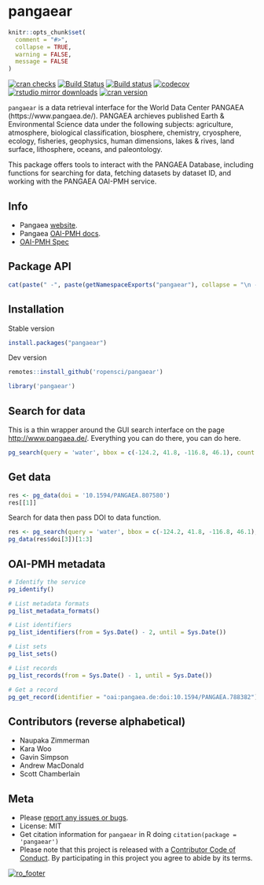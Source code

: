 pangaear
========

```r
knitr::opts_chunk$set(
  comment = "#>",
  collapse = TRUE,
  warning = FALSE,
  message = FALSE
)
```

[![cran checks](https://cranchecks.info/badges/worst/pangaear)](https://cranchecks.info/pkgs/pangaear)
[![Build Status](https://travis-ci.org/ropensci/pangaear.svg?branch=master)](https://travis-ci.org/ropensci/pangaear)
[![Build status](https://ci.appveyor.com/api/projects/status/564oioj2oyefax08?svg=true)](https://ci.appveyor.com/project/sckott/pangaear)
[![codecov](https://codecov.io/gh/ropensci/pangaear/branch/master/graph/badge.svg)](https://codecov.io/gh/ropensci/pangaear)
[![rstudio mirror downloads](https://cranlogs.r-pkg.org/badges/pangaear)](https://github.com/metacran/cranlogs.app)
[![cran version](https://www.r-pkg.org/badges/version/pangaear)](https://cran.r-project.org/package=pangaear)

`pangaear` is a data retrieval interface for the World Data Center PANGAEA (https://www.pangaea.de/). PANGAEA archieves published Earth & Environmental Science data under the following subjects: agriculture, atmosphere, biological classification, biosphere, chemistry, cryosphere, ecology, fisheries, geophysics, human dimensions, lakes & rives, land surface, lithosphere, oceans, and paleontology.

This package offers tools to interact with the PANGAEA Database, including functions for searching for data, fetching datasets by dataset ID, and working with the PANGAEA OAI-PMH service.

## Info

* Pangaea [website](https://www.pangaea.de/).
* Pangaea [OAI-PMH docs](https://wiki.pangaea.de/wiki/OAI-PMH).
* [OAI-PMH Spec](http://www.openarchives.org/OAI/openarchivesprotocol.html)

## Package API

```r
cat(paste(" -", paste(getNamespaceExports("pangaear"), collapse = "\n - ")))
```

## Installation

Stable version

```r
install.packages("pangaear")
```

Dev version

```r
remotes::install_github('ropensci/pangaear')
```

```r
library('pangaear')
```

## Search for data

This is a thin wrapper around the GUI search interface on the page [http://www.pangaea.de/](http://www.pangaea.de/). Everything you can do there, you can do here.

```r
pg_search(query = 'water', bbox = c(-124.2, 41.8, -116.8, 46.1), count = 3)
```

## Get data

```r
res <- pg_data(doi = '10.1594/PANGAEA.807580')
res[[1]]
```

Search for data then pass DOI to data function.

```r
res <- pg_search(query = 'water', bbox = c(-124.2, 41.8, -116.8, 46.1), count = 3)
pg_data(res$doi[3])[1:3]
```

## OAI-PMH metadata

```r
# Identify the service
pg_identify()

# List metadata formats
pg_list_metadata_formats()

# List identifiers
pg_list_identifiers(from = Sys.Date() - 2, until = Sys.Date())

# List sets
pg_list_sets()

# List records
pg_list_records(from = Sys.Date() - 1, until = Sys.Date())

# Get a record
pg_get_record(identifier = "oai:pangaea.de:doi:10.1594/PANGAEA.788382")
```

## Contributors (reverse alphabetical)

* Naupaka Zimmerman
* Kara Woo
* Gavin Simpson
* Andrew MacDonald
* Scott Chamberlain

## Meta

* Please [report any issues or bugs](https://github.com/ropensci/pangaear/issues).
* License: MIT
* Get citation information for `pangaear` in R doing `citation(package = 'pangaear')`
* Please note that this project is released with a [Contributor Code of Conduct][coc].
By participating in this project you agree to abide by its terms.

[![ro_footer](https://ropensci.org/public_images/github_footer.png)](https://ropensci.org)

[coc]: https://github.com/ropensci/pangaear/blob/master/CODE_OF_CONDUCT.md

